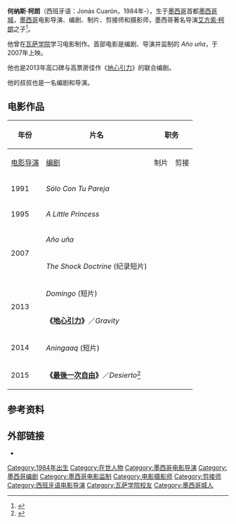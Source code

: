 {{noteTA
|G1=Movie
|G2=Show
|1=zh-cn:卡隆;zh-hant:柯朗;zh-hk:柯朗;
}}
{{艺人
|name         = Jonás Cuarón<br>何纳斯·卡索
|image        = 
|imagesize    = 
|type         = 编剧
|birth_name   = 
|birth_date   = {{birth year and age|1984}}
|birth_place  = {{MEX}}[[墨西哥城|墨西哥城]]
|years_active = 2007~
|出道作 = ''Año uña''
|代表作 = 《[[地心引力|地心引力]]》
|parents = [[艾方索·柯朗|艾方索·柯朗]]<br>Mariana Elizondo
|spouse       =	Eireann Harper<br>（2007~）
|教育程度 = {{USA}}[[瓦萨学院|瓦萨学院]]
|相关团体 = {{tsl|en|Carlos Cuarón|}}
}}
'''何纳斯·柯朗'''（西班牙语：Jonás Cuarón，1984年-），生于[[墨西哥|墨西哥]]首都[[墨西哥城|墨西哥城]]，[[墨西哥|墨西哥]]电影导演、编剧、制片、剪接师和摄影师，墨西哥著名导演[[艾方索·柯朗|艾方索·柯朗]]之子<ref>{{Cite web |url=http://asansouthwestohio.blogspot.com/2009/09/autistic-community-condemns-autism.html |title=存档副本 |accessdate=2014-03-04 |archive-date=2011-07-08 |archive-url=https://web.archive.org/web/20110708023950/http://asansouthwestohio.blogspot.com/2009/09/autistic-community-condemns-autism.html |dead-url=no }}</ref>。

他曾在[[瓦萨学院|瓦萨学院]]学习电影制作。首部电影是编剧、导演并监制的 ''Año uña''，于2007年上映。

他也是2013年高口碑与高票房佳作《[[地心引力_(电影)|地心引力]]》的联合编剧。

他的叔叔{{tsl|en|Carlos Cuarón|}}也是一名编剧和导演。

==电影作品==
{| class="wikitable"
|-
! rowspan="2" | 年份
! rowspan="2" | 片名
! colspan="5" | 职务
!
|-
! [[电影导演|电影导演]]
! [[编剧|编剧]]
! 制片
! 剪接
! [[摄影师|摄影师]]
! 备注
|-
| 1991
| ''Sólo Con Tu Pareja''
| {{no}}
| {{no}}
| {{no}}
| {{no}}
| {{no}}
| 客串婚礼上的小孩
|-
| 1995
| ''A Little Princess''
| {{no}}
| {{no}}
| {{no}}
| {{no}}
| {{no}}
| 助理
|-
|rowspan=2|2007
| ''Año uña''
| {{yes}}
| {{yes}}
| {{yes}}
| {{yes}}
| {{yes}}
| 兼任艺术指导
|-
| ''The Shock Doctrine'' (纪录短片)
| {{yes}}
| {{no}}
| {{no}}
| {{yes}}
| {{yes}}
|兼任执行监制
|-
| rowspan=2|2013
| ''Domingo'' (短片)
| {{no}}
| {{no}}
| {{no}}
| {{no}}
| {{no}}
| 执行监制
|-
| '''《[[地心引力|地心引力]]》'''／''Gravity''
| {{no}}
| {{yes}}
| {{no}}
| {{no}}
| {{no}}
|
|-
| 2014
| ''Aningaaq'' (短片)
| {{yes}}
| {{yes}}
| {{yes}}
| {{yes}}
| {{no}}
| 内容与《地心引力》有关<ref>{{Cite web |url=http://blogs.indiewire.com/theplaylist/gravity-companion-short-film-aningnaaq-by-jonas-cuaron-will-be-released-as-a-dvd-extra-20131004# |title=存档副本 |access-date=2014-03-04 |archive-url=https://web.archive.org/web/20131009020744/http://blogs.indiewire.com/theplaylist/gravity-companion-short-film-aningnaaq-by-jonas-cuaron-will-be-released-as-a-dvd-extra-20131004 |archive-date=2013-10-09 |dead-url=yes }}</ref>
|-
| 2015
| '''《[[最後一次自由|最後一次自由]]》'''／''Desierto''<ref>{{Cite web |url=http://ent.163.com/14/0311/08/9N1TJL2T000300B1.html |title=阿方索·卡隆之子执导新片开机 讲非法移民故事 |access-date=2014-03-11 |archive-url=https://web.archive.org/web/20181003215600/http://ent.163.com/14/0311/08/9N1TJL2T000300B1.html |archive-date=2018-10-03 |dead-url=yes }}</ref>
| {{yes}}
| {{yes}}
| {{yes}}
| {{yes}}
| {{no}}
| 
|}

==参考资料==
{{reflist}}

==外部链接==
* {{IMDb name|0190861|Jonás Cuarón}}

{{DEFAULTSORT:Cuaron, Jonas}}
[[Category:1984年出生|Category:1984年出生]]
[[Category:在世人物|Category:在世人物]]
[[Category:墨西哥电影导演|Category:墨西哥电影导演]]
[[Category:墨西哥编剧|Category:墨西哥编剧]]
[[Category:墨西哥电影监制|Category:墨西哥电影监制]]
[[Category:电影摄影师|Category:电影摄影师]]
[[Category:剪接师|Category:剪接师]]
[[Category:西班牙语电影导演|Category:西班牙语电影导演]]
[[Category:瓦萨学院校友|Category:瓦萨学院校友]]
[[Category:墨西哥城人|Category:墨西哥城人]]